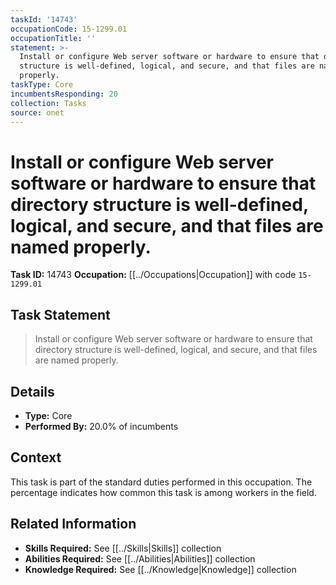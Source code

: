 ```yaml
---
taskId: '14743'
occupationCode: 15-1299.01
occupationTitle: ''
statement: >-
  Install or configure Web server software or hardware to ensure that directory
  structure is well-defined, logical, and secure, and that files are named
  properly.
taskType: Core
incumbentsResponding: 20
collection: Tasks
source: onet
---
```

# Install or configure Web server software or hardware to ensure that directory structure is well-defined, logical, and secure, and that files are named properly.

**Task ID:** 14743
**Occupation:** [[../Occupations|Occupation]] with code `15-1299.01`

## Task Statement

> Install or configure Web server software or hardware to ensure that directory structure is well-defined, logical, and secure, and that files are named properly.

## Details

- **Type:** Core
- **Performed By:** 20.0% of incumbents

## Context

This task is part of the standard duties performed in this occupation. The percentage indicates how common this task is among workers in the field.

## Related Information

- **Skills Required:** See [[../Skills|Skills]] collection
- **Abilities Required:** See [[../Abilities|Abilities]] collection
- **Knowledge Required:** See [[../Knowledge|Knowledge]] collection
